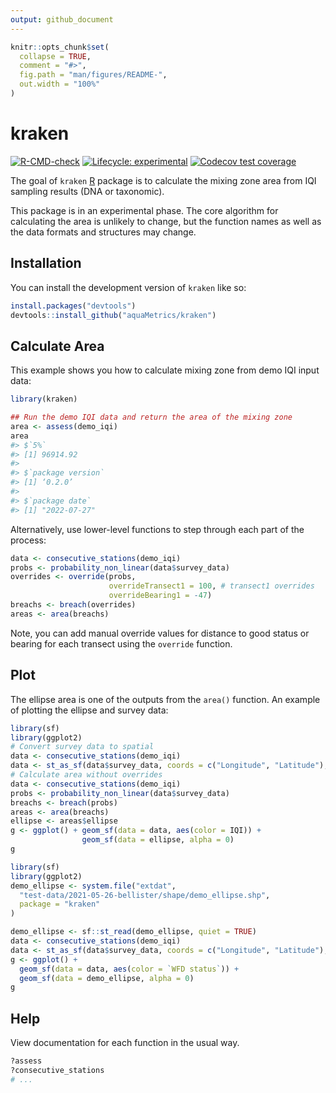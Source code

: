```yaml
---
output: github_document
---
```


<!-- README.md is generated from README.Rmd. Please edit that file -->

```r
knitr::opts_chunk$set(
  collapse = TRUE,
  comment = "#>",
  fig.path = "man/figures/README-",
  out.width = "100%"
)
```

# kraken

<!-- badges: start -->
[![R-CMD-check](https://github.com/aquaMetrics/kraken/actions/workflows/R-CMD-check.yaml/badge.svg)](https://github.com/aquaMetrics/kraken/actions/workflows/R-CMD-check.yaml)
[![Lifecycle: experimental](https://img.shields.io/badge/lifecycle-experimental-orange.svg)](https://lifecycle.r-lib.org/articles/stages.html#experimental)
[![Codecov test coverage](https://codecov.io/gh/aquaMetrics/kraken/branch/main/graph/badge.svg)](https://app.codecov.io/gh/aquaMetrics/kraken?branch=main)
<!-- badges: end -->

The goal of `kraken` [R](https://www.r-project.org/) package is to calculate the
mixing zone area from IQI sampling results (DNA or taxonomic).
 
This package is in an experimental phase. The core algorithm  for calculating
the area is unlikely to change, but the function names as well as the data
formats and structures may change.

## Installation

You can install the development version of `kraken` like so:

```r
install.packages("devtools")
devtools::install_github("aquaMetrics/kraken")
```

## Calculate Area

This example shows you how to calculate mixing zone from demo IQI input data:

```r
library(kraken)
```

```r
## Run the demo IQI data and return the area of the mixing zone
area <- assess(demo_iqi)
area
#> $`5%`
#> [1] 96914.92
#>
#> $`package version`
#> [1] ‘0.2.0’
#> 
#> $`package date`
#> [1] "2022-07-27"
```

Alternatively, use lower-level functions to step through each part of the
process:
```r
data <- consecutive_stations(demo_iqi)
probs <- probability_non_linear(data$survey_data)
overrides <- override(probs,
                      overrideTransect1 = 100, # transect1 overrides
                      overrideBearing1 = -47)
breachs <- breach(overrides)
areas <- area(breachs)
```

Note, you can add manual override values for distance to good status or bearing for
each transect using the `override` function.

## Plot

The ellipse area is one of the outputs from the `area()` function. An example of
plotting the ellipse and survey data:

```r
library(sf)
library(ggplot2)
# Convert survey data to spatial
data <- consecutive_stations(demo_iqi)
data <- st_as_sf(data$survey_data, coords = c("Longitude", "Latitude"), crs = 4326)
# Calculate area without overrides
data <- consecutive_stations(demo_iqi)
probs <- probability_non_linear(data$survey_data)
breachs <- breach(probs)
areas <- area(breachs)
ellipse <- areas$ellipse
g <- ggplot() + geom_sf(data = data, aes(color = IQI)) + 
                geom_sf(data = ellipse, alpha = 0)
g
```
```r
library(sf)
library(ggplot2)
demo_ellipse <- system.file("extdat",
  "test-data/2021-05-26-bellister/shape/demo_ellipse.shp",
  package = "kraken"
)

demo_ellipse <- sf::st_read(demo_ellipse, quiet = TRUE)
data <- consecutive_stations(demo_iqi)
data <- st_as_sf(data$survey_data, coords = c("Longitude", "Latitude"), crs = 4326)
g <- ggplot() +
  geom_sf(data = data, aes(color = `WFD status`)) +
  geom_sf(data = demo_ellipse, alpha = 0)
g
```

## Help

View documentation for each function in the usual way.

```r
?assess
?consecutive_stations
# ...
```
